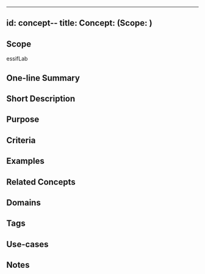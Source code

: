 
---
id: concept-<ExistingScope>-<NewConcept>
title: Concept: <NewConcept> (Scope: <ExistingScope>)
---
<!--A %%concept%% tries to capture the idea behind a classification of %%entities:entity%%, allowing us to reason about everything in the class as if it were one thing. This file specifies the idea(s) that, within the scope of `<ExistingScope>` will be referred to using the %%term%% `<NewConcept>`.
Before completing this template, please change every instance of 
- `<ExistingScope>` into a text that refers to the %%scope%% within which the %%concept%% is to be defiend;
- `<NewConcept>` into the %%term%% that will be used within `<ExistingScope>` to refer to that %%concept%%.
Then, provide contents for the sections as you wish. You MUST provide contents for the sections 'Scope' and 'Criteria'-->

## Scope
<!--REQUIRED--Short text (label, abbreviation) used to refer to the %%scope%% within which the %%concept%% is defined. The default is essifLab.-->
essifLab

## One-line Summary
<!--A single sentence that describe the %%concept%% to a layperson with reasonable accuracy. This line may be used to explain `Concept` in a glossary, or as a popover text when it is referred to in other documentation.-->

## Short Description
<!--REQUIRED--in 1-3 sentences that describe the %%concept%% to a layperson with reasonable accuracy.-->

## Purpose
<!--Describe why the %%concept%% is needed. What purposes does it serve? What can you do with it that you cannot do (as well) without it? What objectives does it help realize? Why is this %%concept%% relevant within its %%scope%% of definition?-->

## Criteria
<!--REQUIRED--How is this %%concept%% different from related ideas? What are essential characteristics that must be true? This is where you specify the [intensional definition](https://en.wikipedia.org/wiki/Extensional_and_intensional_definitions) of the %%concept%%, i.e. the necessary and sufficient conditions for when the term should be used. This makes that the %%concept%% becomes crystal clear. In the case of nouns, this is equivalent to specifying the properties that an object needs to have in order to be counted as a referent of the term.-->

## Examples
<!--Provide a few sentences in which you give examples that obviously qualify as instances of `<NewConcept>`, and that do NOT obviously qualify. Also, provide examples that are not (so) obvious, but help users to better understand its intension.-->

## Related Concepts
<!--Link to any %%concepts:concept%% that are similar but distinct, with a note about the relationship.-->

## Domains
<!--In which general knowledge ecosystems or mental model families does this %%concept%% play a role?-->

## Tags
<!--Add hash tags here that allow us to group concepts in useful ways.-->

## Use-cases
<!--This (optional) section specifies an (optional) introductory paragraph, and a level-3 (i.e. `###`) subsection for every use case it describes. Every such use-case SHOULD
- describe the situation/context of the use-case;
- show how to apply `<NewConcept>` to/in that situation;
- shows the relevance of having `<NewConcept>` for the use-case as opposed to not having it.-->

## Notes
<!--This (optional) section is the place to put anything for which there is no other good place to put it.-->

<!--
---
## Footnotes

[//]: # This (optional) section contains any footnotes that may have been specified in the text above.

[^1]: the text for footnote [^1] goes here.

-->